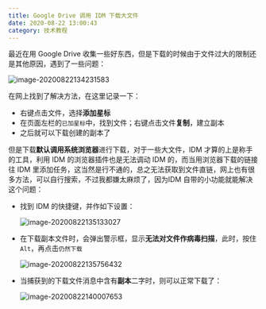 ```yaml
---
title: Google Drive 调用 IDM 下载大文件
date: 2020-08-22 13:00:43
category: 技术教程
---
```


最近在用 Google Drive 收集一些好东西，但是下载的时候由于文件过大的限制还是其他原因，遇到了一些问题：

![image-20200822134231583](https://cdn.jsdelivr.net/gh/mahoo12138/js-css-cdn/hexo-images/image-20200822134231583.png)

在网上找到了解决方法，在这里记录一下：

- 右键点击文件，选择**添加星标**
- 在页面左栏的`已加星标`中，找到文件；右键点击文件**复制**，建立副本
- 之后就可以下载创建的副本了

但是下载**默认调用系统浏览器**进行下载，对于一些大文件，IDM 才算的上是称手的工具，利用 IDM 的浏览器插件也是无法调动 IDM 的，而当用浏览器下载的链接往 IDM 里添加任务，这当然是行不通的，总之无法获取到文件直链，网上也有很多方法，可以自行搜索，不过我都嫌太麻烦了，因为IDM 自带的小功能就能解决这个问题：

- 找到 IDM 的快捷键，并作如下设置：

  ![image-20200822135133027](https://cdn.jsdelivr.net/gh/mahoo12138/js-css-cdn/hexo-images/image-20200822135133027.png)

- 在下载副本文件时，会弹出警示框，显示**无法对文件作病毒扫描**，此时，按住`Alt`，再点击`仍然下载`

  ![image-20200822135756432](https://cdn.jsdelivr.net/gh/mahoo12138/js-css-cdn/hexo-images/image-20200822135756432.png)

- 当捕获到的下载文件消息中含有**副本**二字时，则可以正常下载了：

  ![image-20200822140007653](https://cdn.jsdelivr.net/gh/mahoo12138/js-css-cdn/hexo-images/image-20200822140007653.png)
